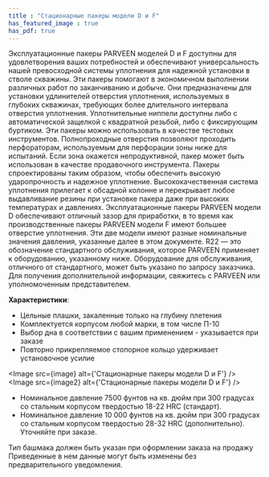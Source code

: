 ```yaml
---
title : "Стационарные пакеры модели D и F"
has_featured_image : true
has_pdf: true
---
```


Эксплуатационные пакеры PARVEEN моделей D и F доступны для удовлетворения ваших потребностей и обеспечивают универсальность нашей превосходной системы уплотнения для надежной установки в стволе скважины.
Эти пакеры помогают в экономичном выполнении различных работ по заканчиванию и добыче. Они предназначены для установки удлинителей отверстия уплотнения, используемых в глубоких скважинах, требующих более длительного интервала отверстия уплотнения. Уплотнительные ниппели доступны либо с автоматической защелкой с квадратной резьбой, либо с фиксирующим буртиком. Эти пакеры можно использовать в качестве тестовых инструментов. Полнопроходные отверстия позволяют проходить перфораторам, используемым для перфорации зоны ниже для испытаний. Если зона окажется непродуктивной, пакер может быть использован в качестве продавочного инструмента.
Пакеры спроектированы таким образом, чтобы обеспечить высокую ударопрочность и надежное уплотнение. Высококачественная система уплотнения прилегает к обсадной колонне и перекрывает любое выдавливание резины при установке пакера даже при высоких температурах и давлениях.
Эксплуатационные пакеры PARVEEN модели D обеспечивают отличный зазор для приработки, в то время как производственные пакеры PARVEEN модели F имеют большее отверстие уплотнения. Эти две модели имеют разные номинальные значения давления, указанные далее в этом документе.
R22 — это обозначение стандартного обслуживания, которое PARVEEN применяет к оборудованию, указанному ниже. Оборудование для обслуживания, отличного от стандартного, может быть указано по запросу заказчика.
Для получения дополнительной информации, свяжитесь с PARVEEN или уполномоченным представителем.

**Характеристики**:

* Цельные плашки, закаленные только на глубину плетения
* Комплектуется корпусом любой марки, в том числе П-10
* Выбор дна в соответствии с вашим применением - указывается при заказе
* Повторно прикрепляемое стопорное кольцо удерживает установочное усилие


<Image src={image} alt={'Стационарные пакеры модели D и F'} />
<Image src={image2} alt={'Стационарные пакеры модели D и F'} />

- Номинальное давление 7500 фунтов на кв. дюйм при 300 градусах со стальным корпусом твердостью 18-22 HRC (стандарт).
- Номинальное давление 10 000 фунтов на кв. дюйм при 300 градусах со стальным корпусом твердостью 28-32 HRC (дополнительно). Уточняйте при заказе.

Тип башмака должен быть указан при оформлении заказа на продажу
Приведенные в нем данные могут быть изменены без предварительного уведомления.

